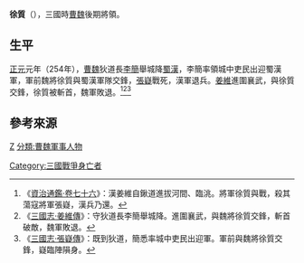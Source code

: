 '''徐質'''（{{bd|？||254年|catIdx=X}}），三國時[[曹魏|曹魏]]後期將領。
==生平==
[[正元_(曹魏)|正元]]元年（254年），[[曹魏|曹魏]]狄道長[[李簡|李簡]]舉城降[[蜀漢|蜀漢]]，李簡率領城中吏民出迎蜀漢軍，軍前魏將徐質與蜀漢軍隊交鋒，[[張嶷|張嶷]]戰死，漢軍退兵。[[姜維|姜維]]進圍襄武，與徐質交鋒，徐質被斬首，魏軍敗退。<ref>《[[:s:資治通鑑/卷076|資治通鑑·卷七十六]]》：漢姜維自鍬道進拔河間、臨洮。將軍徐質與戰，殺其蕩寇將軍張嶷，漢兵乃還。</ref><ref>《[[:s:三國志/卷44|三國志·姜維傳]]》：守狄道長李簡舉城降。進圍襄武，與魏將徐質交鋒，斬首破敵，魏軍敗退。</ref><ref>《[[:s:三國志/卷43|三國志·張嶷傳]]》：既到狄道，簡悉率城中吏民出迎軍。軍前與魏將徐質交鋒，嶷臨陣隕身。</ref>
==參考來源==
[[分类:徐姓|Z]]
[[分類:曹魏軍事人物|分類:曹魏軍事人物]]
[[Category:三國戰爭身亡者|Category:三國戰爭身亡者]]